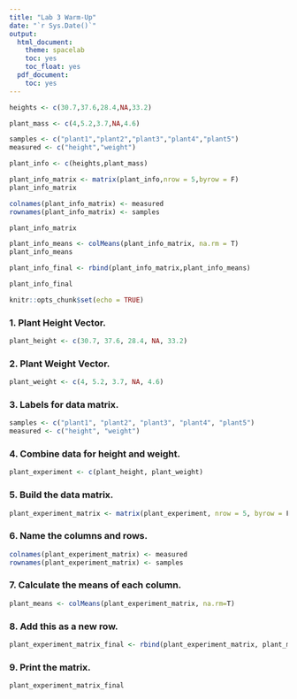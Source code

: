 ```yaml
---
title: "Lab 3 Warm-Up"
date: "`r Sys.Date()`"
output:
  html_document:
    theme: spacelab
    toc: yes
    toc_float: yes
  pdf_document:
    toc: yes
---
```



```r

heights <- c(30.7,37.6,28.4,NA,33.2)
```

```r
plant_mass <- c(4,5.2,3.7,NA,4.6)
```

```r
samples <- c("plant1","plant2","plant3","plant4","plant5")
measured <- c("height","weight")
```

```r
plant_info <- c(heights,plant_mass)

```

```r
plant_info_matrix <- matrix(plant_info,nrow = 5,byrow = F)
plant_info_matrix
```
```r
colnames(plant_info_matrix) <- measured
rownames(plant_info_matrix) <- samples
```

```r
plant_info_matrix
```
```r
plant_info_means <- colMeans(plant_info_matrix, na.rm = T)
plant_info_means
```
```r
plant_info_final <- rbind(plant_info_matrix,plant_info_means)
```

```r
plant_info_final
```






```r
knitr::opts_chunk$set(echo = TRUE)
```

### 1. Plant Height Vector.
```r
plant_height <- c(30.7, 37.6, 28.4, NA, 33.2)
```

### 2. Plant Weight Vector.
```r
plant_weight <- c(4, 5.2, 3.7, NA, 4.6)
```

### 3. Labels for data matrix.
```r
samples <- c("plant1", "plant2", "plant3", "plant4", "plant5")
measured <- c("height", "weight")
```

### 4. Combine data for height and weight.
```r
plant_experiment <- c(plant_height, plant_weight)
```

### 5. Build the data matrix.
```r
plant_experiment_matrix <- matrix(plant_experiment, nrow = 5, byrow = F)
```

### 6. Name the columns and rows.
```r
colnames(plant_experiment_matrix) <- measured
rownames(plant_experiment_matrix) <- samples
```

### 7. Calculate the means of each column.
```r
plant_means <- colMeans(plant_experiment_matrix, na.rm=T)
```

### 8. Add this as a new row.
```r
plant_experiment_matrix_final <- rbind(plant_experiment_matrix, plant_means)
```

### 9. Print the matrix.
```r
plant_experiment_matrix_final
```